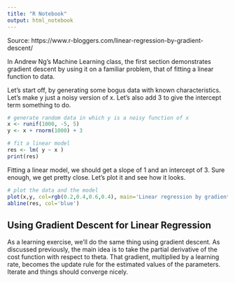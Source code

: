 ```yaml
---
title: "R Notebook"
output: html_notebook
---
```


Source: https://www.r-bloggers.com/linear-regression-by-gradient-descent/

In Andrew Ng’s Machine Learning class, the first section demonstrates gradient descent by using it on a familiar problem, that of fitting a linear function to data.

Let’s start off, by generating some bogus data with known characteristics. Let’s make y just a noisy version of x. Let’s also add 3 to give the intercept term something to do.

```r
# generate random data in which y is a noisy function of x
x <- runif(1000, -5, 5)
y <- x + rnorm(1000) + 3

# fit a linear model
res <- lm( y ~ x )
print(res)
```

Fitting a linear model, we should get a slope of 1 and an intercept of 3. Sure enough, we get pretty close. Let’s plot it and see how it looks.

```r
# plot the data and the model
plot(x,y, col=rgb(0.2,0.4,0.6,0.4), main='Linear regression by gradient descent')
abline(res, col='blue')

```
## Using Gradient Descent for Linear Regression
As a learning exercise, we’ll do the same thing using gradient descent. As discussed previously, the main idea is to take the partial derivative of the cost function with respect to theta. That gradient, multiplied by a learning rate, becomes the update rule for the estimated values of the parameters. Iterate and things should converge nicely.

